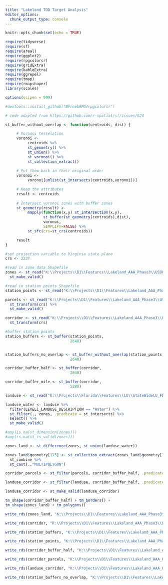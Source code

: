```yaml
---
title: "Lakeland TOD Target Analysis"
editor_options: 
  chunk_output_type: console
---
```


```r
knitr::opts_chunk$set(echo = TRUE)

require(tidyverse)
require(sf)
require(areal)
require(ggplot2)
require(rpgcolorsr)
require(gridExtra)
require(kableExtra)
require(ggrepel)
require(tmap)
require(rmapshaper)
library(scales)

options(scipen = 999)

#devtools::install_github("BFroebRPG/rpgcolorsr")

```


```r

# code adapted from https://github.com/r-spatial/sf/issues/824

st_buffer_without_overlap <- function(centroids, dist) {

     # Voronoi tesselation
     voronoi <- 
          centroids %>% 
          st_geometry() %>%
          st_union() %>%
          st_voronoi() %>%
          st_collection_extract()
     
     # Put them back in their original order
     voronoi <-
          voronoi[unlist(st_intersects(centroids,voronoi))]

     # Keep the attributes
     result <- centroids
     
     # Intersect voronoi zones with buffer zones
     st_geometry(result) <-
          mapply(function(x,y) st_intersection(x,y),
                 st_buffer(st_geometry(centroids),dist), 
                 voronoi,
                 SIMPLIFY=FALSE) %>%
          st_sfc(crs=st_crs(centroids))

     result
}

```


```r

#set projection variable to Virginia state plane
crs <- 2237

#read in zone data Shapefile
zones <- st_read("K:\\Projects\\D1\\Features\\Lakeland_AAA_Phase3\\US98\\Model\\tpo_2045_forecast\\2045 Forecast\\Polk_SE_Forecast_2045.shp") %>% st_transform(crs) %>% 
  st_make_valid()

#read in station points Shapefile
station_points <- st_read("K:\\Projects\\D1\\Features\\Lakeland_AAA_Phase3\\US98\\lakeland_proposed_stations_v3.shp") %>% st_transform(crs)

parcels <- st_read("K:\\Projects\\D1\\Features\\Lakeland_AAA_Phase3\\US98\\Parcles_2019\\Parcels_2019_StudyArea_wAttributes.shp") %>% 
  st_transform(crs) %>% 
  st_make_valid()

corridor <- st_read("K:\\Projects\\D1\\Features\\Lakeland_AAA_Phase3\\US98\\study_corridor_v3.shp") %>% 
  st_transform(crs)

#buffer station points
station_buffers <- st_buffer(station_points, 
                             2640) 


station_buffers_no_overlap <- st_buffer_without_overlap(station_points, 
                             2640)

corridor_buffer_half <- st_buffer(corridor, 
                             2640)

corridor_buffer_mile <- st_buffer(corridor, 
                             5280)

landuse <- st_read("K:\\Projects\\Florida\\Features\\LU\\StateWideLU_FDEP\\StateWideLU.gdb", "StatewideLU")

landuse_water <- landuse %>% 
  filter(LEVEL1_LANDUSE_DESCRIPTION == "Water") %>% 
  st_filter(., zones, .predicate = st_intersects) %>% 
  select() %>% 
  st_make_valid()


```

```r

#any(is.na(st_dimension(zones)))
#any(is.na(st_is_valid(zones)))

zones_land <- st_difference(zones, st_union(landuse_water)) 

zones_land$geometry[175] <- st_collection_extract(zones_land$geometry[175], "POLYGON") %>% 
  st_combine %>% 
  st_cast(.,"MULTIPOLYGON")
```

```r

corridor_parcels <- st_filter(parcels, corridor_buffer_half, .predicate = st_intersects)

```


```r

landuse_corridor <- st_filter(landuse, corridor_buffer_half, .predicate = st_intersects)

landuse_corridor <- st_make_valid(landuse_corridor)

tm_shape(corridor_buffer_half) + tm_borders() +
tm_shape(zones_land) + tm_polygons()

```


```r

write_rds(zones_land, "K:\\Projects\\D1\\Features\\Lakeland_AAA_Phase3\\US98\\TOD_Land_Use_Analysis\\zones_land.rds")

write_rds(corridor, "K:\\Projects\\D1\\Features\\Lakeland_AAA_Phase3\\US98\\TOD_Land_Use_Analysis\\corridor.rds")

write_rds(station_buffers, "K:\\Projects\\D1\\Features\\Lakeland_AAA_Phase3\\US98\\TOD_Land_Use_Analysis\\station_buffers.rds")

write_rds(station_points, "K:\\Projects\\D1\\Features\\Lakeland_AAA_Phase3\\US98\\TOD_Land_Use_Analysis\\station_points.rds")

write_rds(corridor_buffer_half, "K:\\Projects\\D1\\Features\\Lakeland_AAA_Phase3\\US98\\TOD_Land_Use_Analysis\\corridor_buffer_half.rds")

write_rds(corridor_parcels, "K:\\Projects\\D1\\Features\\Lakeland_AAA_Phase3\\US98\\TOD_Land_Use_Analysis\\corridor_parcels.rds")

write_rds(landuse_corridor, "K:\\Projects\\D1\\Features\\Lakeland_AAA_Phase3\\US98\\TOD_Land_Use_Analysis\\landuse_corridor.rds")

write_rds(station_buffers_no_overlap, "K:\\Projects\\D1\\Features\\Lakeland_AAA_Phase3\\US98\\TOD_Land_Use_Analysis\\station_buffers_no_overlap.rds")

```

